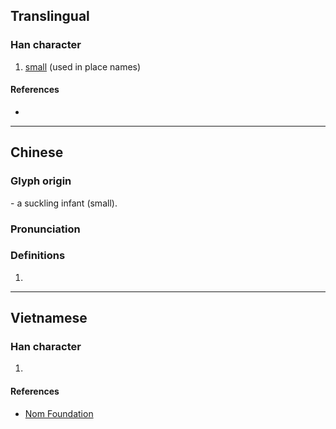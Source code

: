 {{character info/new}}
==Translingual==

===Han character===
{{Han char|rn=42|rad=小|as=02|sn=5|four=17902|canj=NSF|ids=⿱乃小}}

# [[small]] (used in place names)

====References====
* {{Han ref|kx=0297.011|hdz=10562.040|uh=5C15|ud=23573|bh=C9D4|bd=51668}}

----

==Chinese==
{{zh-forms}}

===Glyph origin===
{{Han compound|奶|t1=mother|小|t2=small|abb1=y|ls=ic}}- a suckling infant (small).

===Pronunciation===
{{zh-pron
|m=gǎ
|c=gaa1
|cat=
}}

===Definitions===
{{zh-hanzi}}

# {{rfdef|zh}}

----

==Vietnamese==

===Han character===
{{vi-readings|rs=小02|hanviet=ca}}

# {{defn|lang=vi|sort=小02}}

====References====
* [http://nomfoundation.org/common/nom_details.php?codepoint=5c15 Nom Foundation]